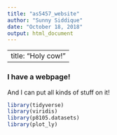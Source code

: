 ```yaml
---
title: "as5457_website"
author: "Sunny Siddique"
date: "October 18, 2018"
output: html_document
---
```


---
title: "Holy cow!"
---

### I have a webpage!

And I can put all kinds of stuff on it!

```r
library(tidyverse)
library(viridis)
library(p8105.datasets)
library(plot_ly)
```

